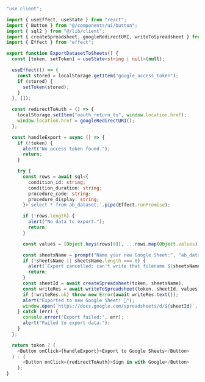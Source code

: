 ```ts filename="export-dataset-to-sheets.tsx"
"use client";

import { useEffect, useState } from "react";
import { Button } from "@/components/ui/button";
import { sql2 } from "@/lib/client";
import { createSpreadsheet, googleRedirectURI, writeToSpreadsheet } from "@/lib/google.oauth2";
import { Effect } from "effect";

export function ExportDatasetToSheets() {
  const [token, setToken] = useState<string | null>(null);

  useEffect(() => {
    const stored = localStorage.getItem("google_access_token");
    if (stored) {
      setToken(stored);
    }
  }, []);

  const redirectToAuth = () => {
    localStorage.setItem("oauth_return_to", window.location.href);
    window.location.href = googleRedirectURI();
  };

  const handleExport = async () => {
    if (!token) {
      alert("No access token found.");
      return;
    }

    try {
      const rows = await sql<{
        condition_id: string;
        condition_duration: string;
        procedure_code: string;
        procedure_display: string;
      }>`select * from ab_dataset;`.pipe(Effect.runPromise);

      if (!rows.length) {
        alert("No data to export.");
        return;
      }

      const values = [Object.keys(rows[0]), ...rows.map(Object.values)];

      const sheetsName = prompt("Name your new Google Sheet:", "ab_dataset");
      if (!sheetsName || sheetsName.length === 0) {
        alert(`Export cancelled: can't write that filename ${sheetsName}`);
        return;
      }
      const sheetId = await createSpreadsheet(token, sheetsName);
      const writeRes = await writeToSpreadsheet(token, sheetId, values);
      if (!writeRes.ok) throw new Error(await writeRes.text());
      alert("Exported to new Google Sheet! 🚀");
      window.open(`https://docs.google.com/spreadsheets/d/${sheetId}`, "_blank");
    } catch (err) {
      console.error("Export failed:", err);
      alert("Failed to export data.");
    }
  };

  return token ? (
    <Button onClick={handleExport}>Export to Google Sheets</Button>
  ) : (
      <Button onClick={redirectToAuth}>Sign in with Google</Button>
    );
}

```
